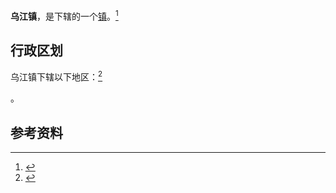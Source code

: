 {{中国乡级行政区
|景观照片文件名 = 
|景观照片描述 = 
|汉语拼音 = 
|其他语言 = 
|其他语言名称 = 
|旧称 = 
|地名出处 = 
|位置图文件名 = 
|位置图描述 = 
|自定义图片= 
|建置时间 = 
|政府驻地 = 
|毗邻 = 
|总面积 = 
|总人口 = 
|总人口年份 = 
|户籍人口 = 
|户籍人口年份 = 
|常住人口 = 
|常住人口年份 = 
|人口密度 = 
|GDP = 
|GDP年份 = 
|邮政编码 = 
|电话区号 = 851
|官方网站 = 
|网站名称 = 
|52/03/21/105/000}}

'''乌江镇'''，是{{PRC admin/fullname|52/03/21/105/000|3}}下辖的一个[[行政建制镇|镇]]。<ref>{{PRC admin/ref sgc|{{PRC admin/parent|52/03/21/105/000}}}}</ref>

== 行政区划 ==

乌江镇下辖以下地区：<ref>{{PRC admin/ref sgc|52/03/21/105/000}}</ref>

{{PRC admin/children|52/03/21/105/000}}。

== 参考资料 ==

{{reflist}}

{{PRC admin/navcat|52/03/21/105/000}}
{{贵州行政区划小作品}}